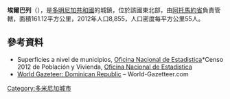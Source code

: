 {{Coord|18|58|12|N|69|22|48|W|display=title}}

'''埃爾巴列'''（{{lang-es|El Valle}}），是[[多明尼加共和國|多明尼加共和國]]的城鎮，位於該國東北部，由[[阿托馬約省|阿托馬約省]]負責管轄，面積161.12平方公里，2012年人口8,855，人口密度每平方公里55人。

==參考資料==
*Superficies a nivel de municipios, [https://web.archive.org/web/20090417021712/http://one.gob.do/index.php?option=com_content&task=view&id=63&Itemid=283 Oficina Nacional de Estadistica]*Censo 2012 de Población y Vivienda, [http://one.gob.do/ Oficina Nacional de Estadistica]{{Wayback|url=http://one.gob.do/index.php?option=com_content&task=view&id=63&Itemid=283 |date=20090417021712 }}
*[https://archive.is/20121204181725/http://world-gazetteer.com/wg.php?x=&men=gcis&lng=en&des=wg&geo=-65&srt=npan&col=abcdefghinoq&msz=1500&pt=c&va=x World Gazeteer: Dominican Republic] – World-Gazetteer.com

{{DominicanRepublic-geo-stub}}
[[Category:多米尼加城市|Category:多米尼加城市]]